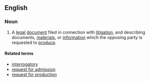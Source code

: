 ==English==
===Noun===
{{en-noun|head=[[discovery]] [[request]]}}
# {{legal}} A [[legal]] [[document]] filed in connection with [[litigation]], and describing documents, [[material]]s, or [[information]] which the opposing party is requested to [[produce]].

====Related terms====
*[[interrogatory]]
*[[request for admission]]
*[[request for production]]